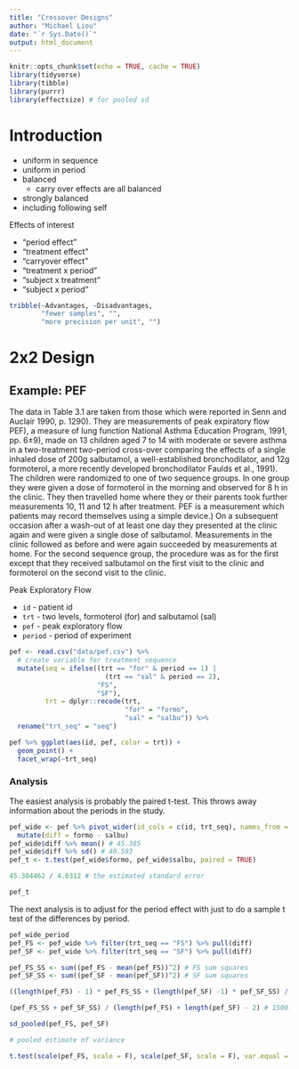 ```yaml
---
title: "Crossover Designs"
author: "Michael Liou"
date: "`r Sys.Date()`"
output: html_document
---
```


```r
knitr::opts_chunk$set(echo = TRUE, cache = TRUE)
library(tidyverse)
library(tibble)
library(purrr)
library(effectsize) # for pooled sd
```

# Introduction 

- uniform in sequence
- uniform in period
- balanced
  - carry over effects are all balanced
- strongly balanced
 - including following self

Effects of interest

- "period effect"
- "treatment effect"
- "carryover effect"
- "treatment x period"
- "subject x treatment"
- "subject x period" 

```r
tribble(~Advantages, ~Disadvantages,
        "fewer samples", "",
        "more precision per unit", "")
```


# 2x2 Design

## Example: PEF

The data in Table 3.1 are taken from those which were reported in
Senn and Auclair 1990, p. 1290). They are measurements of peak expiratory
flow PEF), a measure of lung function National Asthma Education Program,
1991, pp. 6±9), made on 13 children aged 7 to 14 with moderate or severe
asthma in a two-treatment two-period cross-over comparing the effects of a
single inhaled dose of 200g salbutamol, a well-established bronchodilator,
and 12g formoterol, a more recently developed bronchodilator Faulds et al.,
1991). The children were randomized to one of two sequence groups. In one
group they were given a dose of formoterol in the morning and observed for 8 h in
the clinic. They then travelled home where they or their parents took further
measurements 10, 11 and 12 h after treatment. PEF is a measurement which
patients may record themselves using a simple device.) On a subsequent occasion
after a wash-out of at least one day they presented at the clinic again and were
given a single dose of salbutamol. Measurements in the clinic followed as before
and were again succeeded by measurements at home. For the second sequence
group, the procedure was as for the first except that they received salbutamol on
the first visit to the clinic and formoterol on the second visit to the clinic.

Peak Exploratory Flow

- `id` - patient id
- `trt` - two levels, formoterol (for) and salbutamol (sal)
- `pef` - peak exploratory flow
- `period` - period of experiment

```r
pef <- read.csv("data/pef.csv") %>% 
  # create variable for treatment sequence
  mutate(seq = ifelse((trt == "for" & period == 1) |
                        (trt == "sal" & period == 2),
                      "FS",
                      "SF"),
         trt = dplyr::recode(trt,
                             "for" = "formo",
                             "sal" = "salbu")) %>% 
  rename("trt_seq" = "seq")

pef %>% ggplot(aes(id, pef, color = trt)) +
  geom_point() +
  facet_wrap(~trt_seq)
```

### Analysis

The easiest analysis is probably the paired t-test. This throws away information about the periods in the study.

```r
pef_wide <- pef %>% pivot_wider(id_cols = c(id, trt_seq), names_from = trt, values_from = "pef") %>% 
  mutate(diff = formo - salbu)
pef_wide$diff %>% mean() # 45.385
pef_wide$diff %>% sd() # 40.593
pef_t <- t.test(pef_wide$formo, pef_wide$salbu, paired = TRUE)

45.384462 / 4.0312 # the estimated standard error

pef_t
```

The next analysis is to adjust for the period effect with just to do a sample t test of the differences by period.

```r

pef_wide_period
pef_FS <- pef_wide %>% filter(trt_seq == "FS") %>% pull(diff)
pef_SF <- pef_wide %>% filter(trt_seq == "SF") %>% pull(diff)

pef_FS_SS <- sum((pef_FS - mean(pef_FS))^2) # FS sum squares
pef_SF_SS <- sum((pef_SF - mean(pef_SF))^2) # SF sum squares

((length(pef_FS) - 1) * pef_FS_SS + (length(pef_SF) -1) * pef_SF_SS) / (length(pef_FS) + length(pef_SF) - 2)

(pef_FS_SS + pef_SF_SS) / (length(pef_FS) + length(pef_SF) - 2) # 1500.81

sd_pooled(pef_FS, pef_SF)

# pooled estimate of variance

t.test(scale(pef_FS, scale = F), scale(pef_SF, scale = F), var.equal = FALSE)
```


